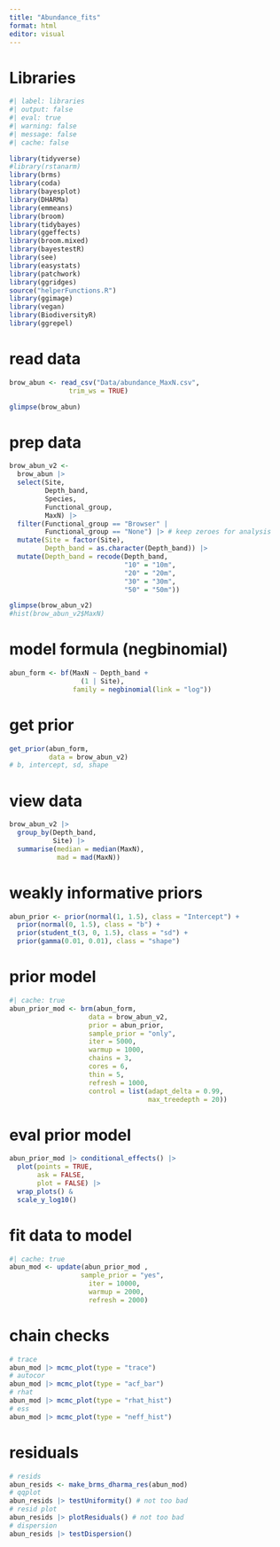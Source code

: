 ---
title: "Abundance_fits"
format: html
editor: visual
---

# Libraries

```{r}
#| label: libraries
#| output: false
#| eval: true
#| warning: false
#| message: false
#| cache: false

library(tidyverse)
#library(rstanarm)
library(brms)
library(coda)
library(bayesplot)
library(DHARMa)
library(emmeans)
library(broom)
library(tidybayes)
library(ggeffects)
library(broom.mixed)
library(bayestestR)
library(see)
library(easystats)
library(patchwork)
library(ggridges)
source("helperFunctions.R")
library(ggimage)
library(vegan)
library(BiodiversityR)
library(ggrepel)
```

# read data

```{r}
brow_abun <- read_csv("Data/abundance_MaxN.csv",
               trim_ws = TRUE)

glimpse(brow_abun)
```

# prep data

```{r}
brow_abun_v2 <- 
  brow_abun |> 
  select(Site,
         Depth_band,
         Species,
         Functional_group,
         MaxN) |> 
  filter(Functional_group == "Browser" | 
         Functional_group == "None") |> # keep zeroes for analysis
  mutate(Site = factor(Site),
         Depth_band = as.character(Depth_band)) |> 
  mutate(Depth_band = recode(Depth_band,
                             "10" = "10m",
                             "20" = "20m",
                             "30" = "30m",
                             "50" = "50m"))

glimpse(brow_abun_v2)
#hist(brow_abun_v2$MaxN)
```

# model formula (negbinomial)

```{r}
abun_form <- bf(MaxN ~ Depth_band +
                  (1 | Site),
                family = negbinomial(link = "log"))
```

# get prior

```{r}
get_prior(abun_form, 
          data = brow_abun_v2)
# b, intercept, sd, shape
```

# view data

```{r}
brow_abun_v2 |> 
  group_by(Depth_band,
           Site) |> 
  summarise(median = median(MaxN),
            mad = mad(MaxN))
```

# weakly informative priors

```{r}
abun_prior <- prior(normal(1, 1.5), class = "Intercept") +
  prior(normal(0, 1.5), class = "b") +
  prior(student_t(3, 0, 1.5), class = "sd") +
  prior(gamma(0.01, 0.01), class = "shape")
```

# prior model

```{r}
#| cache: true
abun_prior_mod <- brm(abun_form,
                    data = brow_abun_v2,
                    prior = abun_prior,
                    sample_prior = "only",
                    iter = 5000,
                    warmup = 1000,
                    chains = 3,
                    cores = 6,
                    thin = 5,
                    refresh = 1000,
                    control = list(adapt_delta = 0.99,
                                   max_treedepth = 20))
```

# eval prior model

```{r}
abun_prior_mod |> conditional_effects() |> 
  plot(points = TRUE,
       ask = FALSE,
       plot = FALSE) |> 
  wrap_plots() &
  scale_y_log10()
```

# fit data to model

```{r}
#| cache: true
abun_mod <- update(abun_prior_mod ,
                  sample_prior = "yes",
                    iter = 10000,
                    warmup = 2000,
                    refresh = 2000)
```

# chain checks

```{r}
# trace
abun_mod |> mcmc_plot(type = "trace")
# autocor
abun_mod |> mcmc_plot(type = "acf_bar")
# rhat
abun_mod |> mcmc_plot(type = "rhat_hist")
# ess
abun_mod |> mcmc_plot(type = "neff_hist")
```

# residuals

```{r}
# resids
abun_resids <- make_brms_dharma_res(abun_mod)
# qqplot
abun_resids |> testUniformity() # not too bad
# resid plot
abun_resids |> plotResiduals() # not too bad
# dispersion
abun_resids |> testDispersion()
```

